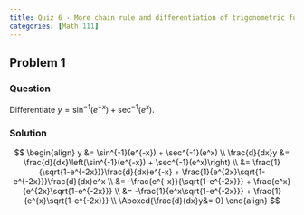 ```yaml
---
title: Quiz 6 - More chain rule and differentiation of trigonometric functions
categories: [Math 111]
---
```


## Problem 1
### Question
Differentiate $y = \sin^{-1}(e^{-x}) + \sec^{-1}(e^x)$.

### Solution
$$
\begin{align}
y &= \sin^{-1}(e^{-x}) + \sec^{-1}(e^x) \\
\frac{d}{dx}y &= \frac{d}{dx}\left(\sin^{-1}(e^{-x}) + \sec^{-1}(e^x)\right) \\
&= \frac{1}{\sqrt{1-e^{-2x}}}\frac{d}{dx}e^{-x} + \frac{1}{e^{2x}\sqrt{1-e^{-2x}}}\frac{d}{dx}e^x \\
&= -\frac{e^{-x}}{\sqrt{1-e^{-2x}}} + \frac{e^x}{e^{2x}\sqrt{1-e^{-2x}}} \\
&= -\frac{1}{e^x\sqrt{1-e^{-2x}}} + \frac{1}{e^{x}\sqrt{1-e^{-2x}}} \\
\Aboxed{\frac{d}{dx}y&= 0}
\end{align}
$$
